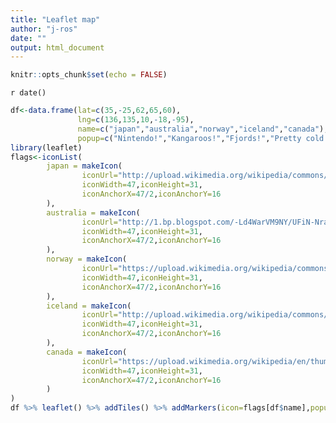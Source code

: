 ```yaml
---
title: "Leaflet map"
author: "j-ros"
date: ""
output: html_document
---
```


```r
knitr::opts_chunk$set(echo = FALSE)
```

`r date()`

```r
df<-data.frame(lat=c(35,-25,62,65,60),
               lng=c(136,135,10,-18,-95),
               name=c("japan","australia","norway","iceland","canada"),
               popup=c("Nintendo!","Kangaroos!","Fjords!","Pretty cold!","Ice hockey!"))
library(leaflet)
flags<-iconList(
        japan = makeIcon(
                iconUrl="http://upload.wikimedia.org/wikipedia/commons/6/62/Flag_of_Japan_(with_border).png",
                iconWidth=47,iconHeight=31,
                iconAnchorX=47/2,iconAnchorY=16
        ),
        australia = makeIcon(
                iconUrl="http://1.bp.blogspot.com/-Ld4WarVM9NY/UFiN-Nra-xI/AAAAAAAAAGQ/o2QXZrjmfVg/s1600/australian_flag_printables.gif",
                iconWidth=47,iconHeight=31,
                iconAnchorX=47/2,iconAnchorY=16
        ),
        norway = makeIcon(
                iconUrl="https://upload.wikimedia.org/wikipedia/commons/f/f1/Flag_of_Norway.png",
                iconWidth=47,iconHeight=31,
                iconAnchorX=47/2,iconAnchorY=16
        ),
        iceland = makeIcon(
                iconUrl="http://upload.wikimedia.org/wikipedia/commons/4/4d/Flag_of_Iceland.png",
                iconWidth=47,iconHeight=31,
                iconAnchorX=47/2,iconAnchorY=16
        ),
        canada = makeIcon(
                iconUrl="https://upload.wikimedia.org/wikipedia/en/thumb/c/cf/Flag_of_Canada.svg/1280px-Flag_of_Canada.svg.png",
                iconWidth=47,iconHeight=31,
                iconAnchorX=47/2,iconAnchorY=16
        )
)
df %>% leaflet() %>% addTiles() %>% addMarkers(icon=flags[df$name],popup=df$popup)
```

